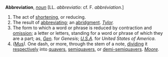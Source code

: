 '''Abbreviation''', ''[[noun (part of speech)|noun]]'' [LL. ''abbreviatio'': cf. F. ''abbr&eacute;viation''.]

<ol>
<li>The act of [[shortening]], or reducing.

<li> The result of [[abbreviating]]; an [[abridgment]]. ''[[Tylor (source)|Tylor]].''

<li> The form to which a word or phrase is reduced by contraction and [[omission]]; a letter or letters, standing for a word or phrase of which they are a part; as, ''[[Gen (source)|Gen]].'' for ''Genesis''; ''[[U.S.A (source)|U.S.A]].'' for ''United States of America''.

<li> ''([[Mus (subject)|Mus]]).'' One dash, or more, through the stem of a note, [[dividing]] it [[respectively]] into [[quavers]], [[semiquavers]], or [[demi-semiquavers]]. ''[[Moore (source)|Moore]].''
</ol>